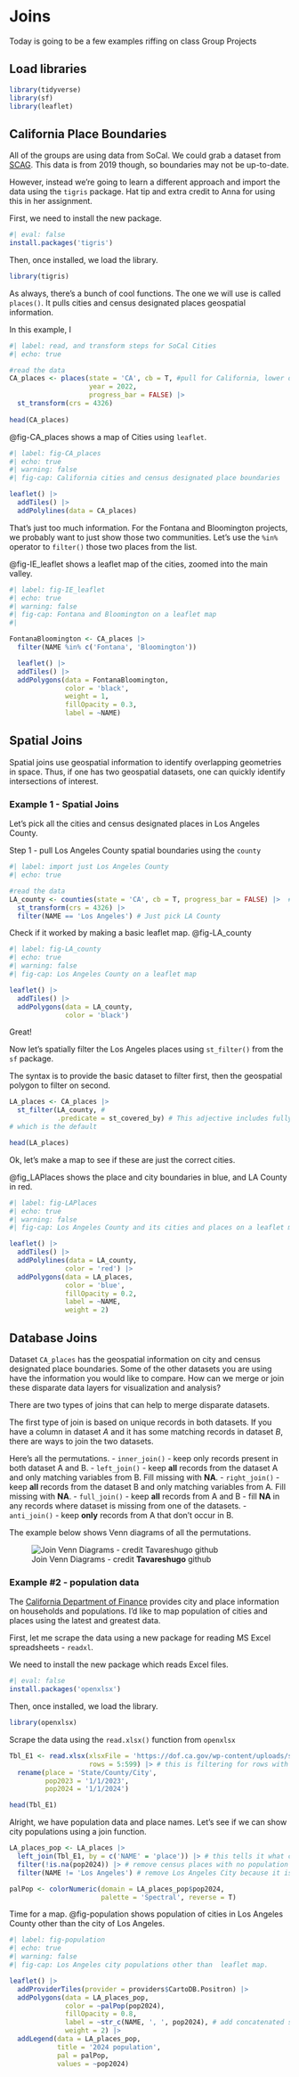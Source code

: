 # Joins {#sec-joins}

::: {.callout-note appearance="simple"}
Today is going to be a few examples riffing on class Group Projects
:::
  
## Load libraries

```r
library(tidyverse)
library(sf)
library(leaflet)
```

## California Place Boundaries  

All of the groups are using data from SoCal.  We could grab a dataset from  [SCAG](https://gisdata-scag.opendata.arcgis.com/datasets/city-boundaries-scag-region/explore).  This data is from 2019 though, so boundaries may not be up-to-date.

However, instead we're going to learn a different approach and import the data using the `tigris` package.  Hat tip and extra credit to Anna for using this in her assignment.

First, we need to install the new package.

```r
#| eval: false
install.packages('tigris')
```

Then, once installed, we load the library.

```r
library(tigris)
```

As always, there's a bunch of cool functions.  The one we will use is called `places()`.  It pulls cities and census designated places geospatial information.

In this example, I 



```r
#| label: read, and transform steps for SoCal Cities
#| echo: true

#read the data
CA_places <- places(state = 'CA', cb = T, #pull for California, lower detail level
                    year = 2022, 
                    progress_bar = FALSE) |> 
  st_transform(crs = 4326)
  
head(CA_places)

```

@fig-CA_places shows a map of Cities using `leaflet`.

```r
#| label: fig-CA_places
#| echo: true
#| warning: false
#| fig-cap: California cities and census designated place boundaries

leaflet() |> 
  addTiles() |> 
  addPolylines(data = CA_places)
```

That's just too much information.  For the Fontana and Bloomington projects, we probably want to just show those two communities. Let's use the `%in%` operator to `filter()` those two places from the list.

@fig-IE_leaflet shows a leaflet map of the cities, zoomed into the main valley.

```r
#| label: fig-IE_leaflet
#| echo: true
#| warning: false
#| fig-cap: Fontana and Bloomington on a leaflet map
#| 

FontanaBloomington <- CA_places |> 
  filter(NAME %in% c('Fontana', 'Bloomington'))

  leaflet() |> 
  addTiles() |> 
  addPolygons(data = FontanaBloomington,
              color = 'black',
              weight = 1,
              fillOpacity = 0.3,
              label = ~NAME)
```

## Spatial Joins 

Spatial joins use geospatial information to identify overlapping geometries in space.  Thus, if one has two geospatial datasets, one can quickly identify intersections of interest.

### Example 1 - Spatial Joins

Let's pick all the cities and census designated places in Los Angeles County.

Step 1 - pull Los Angeles County spatial boundaries using the `county`

```r
#| label: import just Los Angeles County
#| echo: true

#read the data
LA_county <- counties(state = 'CA', cb = T, progress_bar = FALSE) |>  #pull for California, lower detail level, year = 2022 ) 
  st_transform(crs = 4326) |> 
  filter(NAME == 'Los Angeles') # Just pick LA County
```

Check if it worked by making a basic leaflet map.
@fig-LA_county

```r
#| label: fig-LA_county
#| echo: true
#| warning: false
#| fig-cap: Los Angeles County on a leaflet map

leaflet() |> 
  addTiles() |> 
  addPolygons(data = LA_county,
              color = 'black')

```

Great!

Now let's spatially filter the Los Angeles places using `st_filter()` from the `sf` package.

The syntax is to provide the basic dataset to filter first, then the geospatial polygon to filter on second.

```r

LA_places <- CA_places |> 
  st_filter(LA_county, #
            .predicate = st_covered_by) # This adjective includes fully 'covered' places - not ones that merely intersect partially, 
# which is the default

head(LA_places)

```

Ok, let's make a map to see if these are just the correct cities.

@fig_LAPlaces shows the place and city boundaries in blue, and LA County in red.  


```r
#| label: fig-LAPlaces
#| echo: true
#| warning: false
#| fig-cap: Los Angeles County and its cities and places on a leaflet map.

leaflet() |> 
  addTiles() |> 
  addPolylines(data = LA_county,
              color = 'red') |> 
  addPolygons(data = LA_places,
              color = 'blue',
              fillOpacity = 0.2,
              label = ~NAME,
              weight = 2)

```


## Database Joins 

Dataset `CA_places` has the geospatial information on city and census designated place boundaries. Some of the other datasets you are using have the information you would like to compare.  How can we merge or join these disparate data layers for visualization and analysis?
  
There are two types of joins that can help to merge disparate datasets.

The first type of join is based on unique records in both datasets.  If you have a column in dataset *A* and it has some matching records in dataset *B*, there are ways to join the two datasets.

Here's all the permutations.                                                                                                                                                        -   `inner_join()` - keep only records present in both dataset A and B.                 -   `left_join()` - keep **all** records from the dataset A and only matching variables from B. Fill missing with **NA**.
-   `right_join()` - keep **all** records from the dataset B and only matching variables from A. Fill missing with **NA**.
-   `full_join()` - keep **all** records from A and B - fill **NA** in any records where dataset is missing from one of the datasets.                                              -   `anti_join()` - keep **only** records from A that don't occur in B.

The example below shows Venn diagrams of all the permutations.

![Join Venn Diagrams - credit **Tavareshugo** github](https://tavareshugo.github.io/r-intro-tidyverse-gapminder/fig/07-dplyr_joins.svg)

### Example #2 - population data

The [California Department of Finance](https://dof.ca.gov/forecasting/demographics/estimates-e1/) provides city and place information on households and populations. I'd like to map population of cities and places using the latest and greatest data.

First, let me scrape the data using a new package for reading MS Excel spreadsheets - `readxl`.

We need to install the new package which reads Excel files.

```r
#| eval: false
install.packages('openxlsx')
```

Then, once installed, we load the library.

```r
library(openxlsx)
```

Scrape the data using the `read.xlsx()` function from `openxlsx`

```r

Tbl_E1 <- read.xlsx(xlsxFile = 'https://dof.ca.gov/wp-content/uploads/sites/352/Forecasting/Demographics/Documents/E-1_2024_InternetVersion.xlsx',                   sheet = 'E-1 CityCounty2024', #multiple sheets, we need to specify the sheetname
                    rows = 5:599) |> # this is filtering for rows with decent data
  rename(place = 'State/County/City',
         pop2023 = '1/1/2023',
         pop2024 = '1/1/2024')

head(Tbl_E1)

```

Alright, we have population data and place names.  Let's see if we can show city populations using a join function.

```r

LA_places_pop <- LA_places |> 
  left_join(Tbl_E1, by = c('NAME' = 'place')) |> # this tells it what columns to join the two tables by
  filter(!is.na(pop2024)) |> # remove census places with no population data in this table
  filter(NAME != 'Los Angeles') # remove Los Angeles City because it is too big

palPop <- colorNumeric(domain = LA_places_pop$pop2024,
                       palette = 'Spectral', reverse = T)

```

Time for a map.  @fig-population shows population of cities in Los Angeles County other than the city of Los Angeles.  

```r
#| label: fig-population
#| echo: true
#| warning: false
#| fig-cap: Los Angeles city populations other than  leaflet map.

leaflet() |> 
  addProviderTiles(provider = providers$CartoDB.Positron) |> 
  addPolygons(data = LA_places_pop,
              color = ~palPop(pop2024),
              fillOpacity = 0.8,
              label = ~str_c(NAME, ', ', pop2024), # add concatenated string label with city name and population
              weight = 2) |> 
  addLegend(data = LA_places_pop,
            title = '2024 population',
            pal = palPop,
            values = ~pop2024)

```



